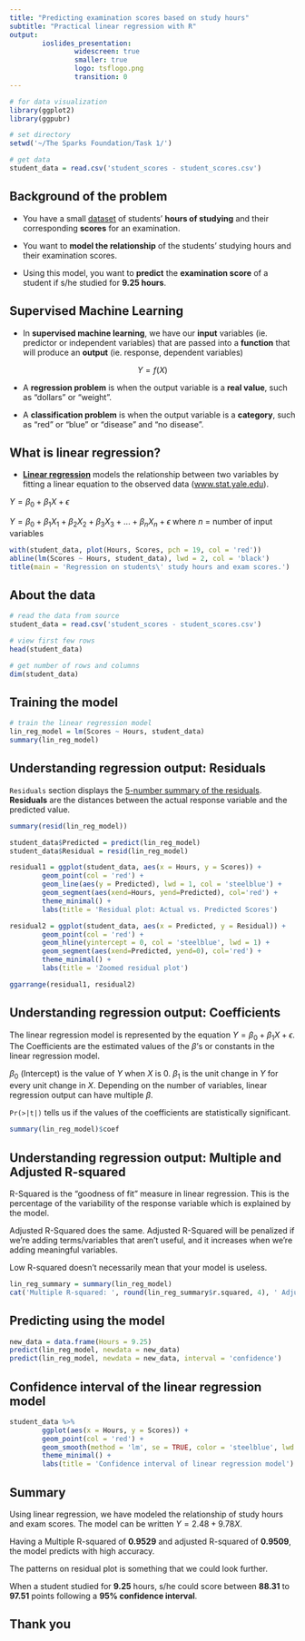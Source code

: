 ---
title: "Predicting examination scores based on study hours"
subtitle: "Practical linear regression with R"
output: 
        ioslides_presentation:
                widescreen: true
                smaller: true
                logo: tsflogo.png
                transition: 0
---

```{r, echo=FALSE}
# for data visualization
library(ggplot2)
library(ggpubr)

# set directory
setwd('~/The Sparks Foundation/Task 1/')

# get data
student_data = read.csv('student_scores - student_scores.csv')
```

## Background of the problem

-   You have a small [dataset](https://raw.githubusercontent.com/AdiPersonalWorks/Random/master/student_scores%20-%20student_scores.csv) of students' **hours of studying** and their corresponding **scores** for an examination.

-   You want to **model the relationship** of the students' studying hours and their examination scores.

-   Using this model, you want to **predict** the **examination score** of a student if s/he studied for **9.25 hours**.

## Supervised Machine Learning

-   In **supervised machine learning**, we have our **input** variables (ie. predictor or independent variables) that are passed into a **function** that will produce an **output** (ie. response, dependent variables)

$$
Y = f(X)
$$

-   A **regression problem** is when the output variable is a **real value**, such as "dollars" or "weight".

<!-- -->

-   A **classification problem** is when the output variable is a **category**, such as "red" or "blue" or "disease" and "no disease".

## What is linear regression?

-   [**Linear regression**]{.ul} models the relationship between two variables by fitting a linear equation to the observed data ([www.stat.yale.edu](http://www.stat.yale.edu/Courses/1997-98/101/linreg.htm)).

$Y = \beta_0 + \beta_1X + \epsilon$

$Y = \beta_0 + \beta_1X_1 + \beta_2X_2 + \beta_3X_3 + ... + \beta_nX_n + \epsilon$ where $n$ = number of input variables

```{r, echo=FALSE, fig.align='center', fig.height=4, fig.width=7}
with(student_data, plot(Hours, Scores, pch = 19, col = 'red'))
abline(lm(Scores ~ Hours, student_data), lwd = 2, col = 'black')
title(main = 'Regression on students\' study hours and exam scores.')
```

## About the data

```{r, warning=FALSE}
# read the data from source
student_data = read.csv('student_scores - student_scores.csv')

# view first few rows
head(student_data)

# get number of rows and columns
dim(student_data)
```

## Training the model

```{r, warning=FALSE}
# train the linear regression model
lin_reg_model = lm(Scores ~ Hours, student_data)
summary(lin_reg_model)
```

## Understanding regression output: Residuals

`Residuals` section displays the [5-number summary of the residuals]{.ul}. **Residuals** are the distances between the actual response variable and the predicted value.

```{r, echo=FALSE, fig.width=8, fig.height=3, fig.align='center'}
summary(resid(lin_reg_model))

student_data$Predicted = predict(lin_reg_model)
student_data$Residual = resid(lin_reg_model)

residual1 = ggplot(student_data, aes(x = Hours, y = Scores)) +
        geom_point(col = 'red') +
        geom_line(aes(y = Predicted), lwd = 1, col = 'steelblue') + 
        geom_segment(aes(xend=Hours, yend=Predicted), col='red') +
        theme_minimal() + 
        labs(title = 'Residual plot: Actual vs. Predicted Scores')

residual2 = ggplot(student_data, aes(x = Predicted, y = Residual)) + 
        geom_point(col = 'red') + 
        geom_hline(yintercept = 0, col = 'steelblue', lwd = 1) +
        geom_segment(aes(xend=Predicted, yend=0), col='red') + 
        theme_minimal() + 
        labs(title = 'Zoomed residual plot')

ggarrange(residual1, residual2)
```

## Understanding regression output: Coefficients

The linear regression model is represented by the equation $Y = \beta_0 + \beta_1X + \epsilon$. The Coefficients are the estimated values of the $\beta$'s or constants in the linear regression model.

$\beta_0$ (Intercept) is the value of $Y$ when $X$ is 0. $\beta_1$ is the unit change in $Y$ for every unit change in $X$. Depending on the number of variables, linear regression output can have multiple $\beta$.

`Pr(>|t|)` tells us if the values of the coefficients are statistically significant.

```{r, echo=FALSE}
summary(lin_reg_model)$coef
```

## Understanding regression output: Multiple and Adjusted R-squared

R-Squared is the "goodness of fit" measure in linear regression. This is the percentage of the variability of the response variable which is explained by the model.

Adjusted R-Squared does the same. Adjusted R-Squared will be penalized if we're adding terms/variables that aren't useful, and it increases when we're adding meaningful variables.

Low R-squared doesn't necessarily mean that your model is useless.

```{r, echo=FALSE}
lin_reg_summary = summary(lin_reg_model)
cat('Multiple R-squared: ', round(lin_reg_summary$r.squared, 4), ' Adjusted R-squared: ', round(lin_reg_summary$adj.r.squared, 4))
```

## Predicting using the model

```{r}
new_data = data.frame(Hours = 9.25)
predict(lin_reg_model, newdata = new_data)
predict(lin_reg_model, newdata = new_data, interval = 'confidence')
```

## Confidence interval of the linear regression model
```{r, echo=FALSE, message=FALSE}
student_data %>% 
        ggplot(aes(x = Hours, y = Scores)) + 
        geom_point(col = 'red') + 
        geom_smooth(method = 'lm', se = TRUE, color = 'steelblue', lwd = 1) + 
        theme_minimal() + 
        labs(title = 'Confidence interval of linear regression model')
```

## Summary

Using linear regression, we have modeled the relationship of study hours and exam scores. The model can be written $Y = 2.48 + 9.78X$.

Having a Multiple R-squared of **0.9529** and adjusted R-squared of **0.9509**, the model predicts with high accuracy.

The patterns on residual plot is something that we could look further.

When a student studied for **9.25** hours, s/he could score between **88.31** to **97.51** points following a **95% confidence interval**.

## Thank you


